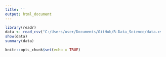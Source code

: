 ---
title: ''
output: html_document
---
```{r}
library(readr)
data <- read_csv("C:/Users/user/Documents/GitHub/R-Data_Science/data.csv")
show(data)
summary(data)
```



```{r setup, include=FALSE}
knitr::opts_chunk$set(echo = TRUE)
```

